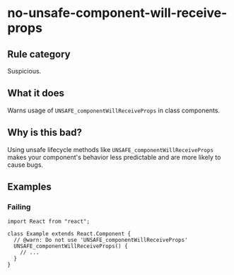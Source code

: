 # no-unsafe-component-will-receive-props

## Rule category

Suspicious.

## What it does

Warns usage of `UNSAFE_componentWillReceiveProps` in class components.

## Why is this bad?

Using unsafe lifecycle methods like `UNSAFE_componentWillReceiveProps` makes your component's behavior less predictable and are more likely to cause bugs.

## Examples

### Failing

```tsx
import React from "react";

class Example extends React.Component {
  // @warn: Do not use 'UNSAFE_componentWillReceiveProps'
  UNSAFE_componentWillReceiveProps() {
    // ...
  }
}
```
